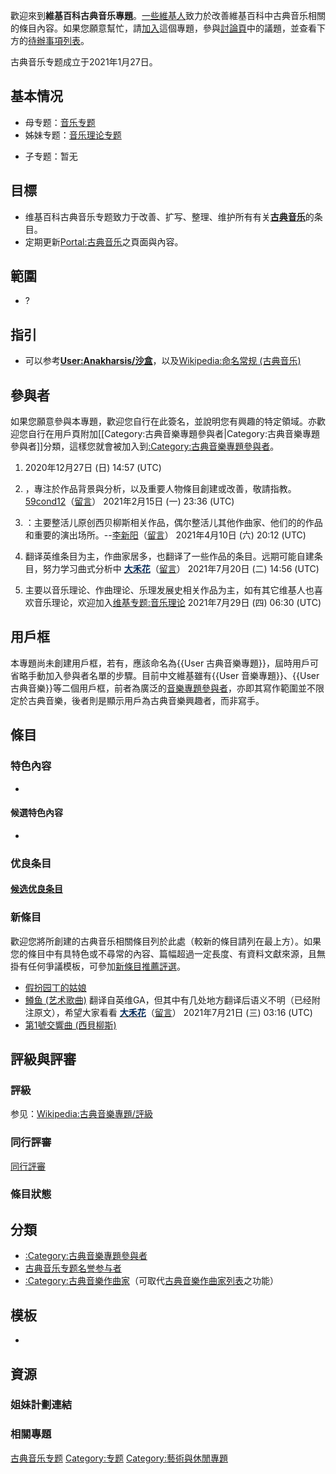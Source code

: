 {{NoteTA
|G1=音乐}}
{{维基专题状态|portal=古典音乐|sc1=PJ:CM}}
歡迎來到'''維基百科古典音乐專題'''。[[:Category:古典音樂專題參與者|一些維基人]]致力於改善維基百科中古典音乐相關的條目內容。如果您願意幫忙，請[[#參與者|加入]]這個專題，參與[[WikiProject_talk:古典音乐|討論頁]]中的議題，並查看下方的[[#任務|待辦事項列表]]。

古典音乐专题成立于2021年1月27日。
<!-- 可在此插入一張與主題相關的自由版權圖片，建議靠右對齊。 -->

== 基本情况 ==
*母专题：[[WikiProject:音樂|音乐专题]]
*姊妹专题：[[WikiProject:音乐理论|音乐理论专题]]

*子专题：暂无

== 目標 ==
* 维基百科古典音乐专题致力于改善、扩写、整理、维护所有有关'''[[古典音乐|古典音乐]]'''的条目。
* 定期更新[[Portal:古典音乐|Portal:古典音乐]]之頁面與內容。

== 範圍 ==
* ? <!-- 專題涵蓋的主題有哪些？如果您的專題有著廣大的涵蓋範圍，稍微模糊一點的概述也是可以的。-->

== 指引 ==
* 可以参考'''[[User:Anakharsis/沙盒|User:Anakharsis/沙盒]]'''，以及[[Wikipedia:命名常规_(古典音乐)|Wikipedia:命名常规 (古典音乐)]]

== 參與者 ==
如果您願意參與本專題，歡迎您自行在此簽名，並說明您有興趣的特定領域。亦歡迎您自行在用戶頁附加<nowiki>[[Category:古典音樂專題參與者|Category:古典音樂專題參與者]]</nowiki>分類，這樣您就會被加入到[[:Category:古典音樂專題參與者|:Category:古典音樂專題參與者]]。
<!-- 
新的簽名請放在列表最後：格式如下：
# {{User|使用者名稱}}（我有興趣的主題是....）~~~~~
請注意最前方的模板為「User|」而非「User:」，最後方的簽名為五個波浪符號而非四個。
-->

#{{User|羊羊32521}}2020年12月27日 (日) 14:57 (UTC)
#{{User|59cond12}}，專注於作品背景與分析，以及重要人物條目創建或改善，敬請指教。[[User:59cond12|59cond12]]（[[User_talk:59cond12|留言]]） 2021年2月15日 (一) 23:36 (UTC)
#{{User|李新阳}}：主要整活儿原创西贝柳斯相关作品，偶尔整活儿其他作曲家、他们的的作品和重要的演出场所。--[[User:李新阳|李新阳]]（[[User_talk:李新阳|留言]]） 2021年4月10日 (六) 20:12 (UTC)
#{{User|大禾花}} 翻译英维条目为主，作曲家居多，也翻译了一些作品的条目。远期可能自建条目，努力学习曲式分析中 [[User:Example|<span style="color: #052b5a;">'''大禾花'''</span>]]（[[User_talk:大禾花|留言]]） 2021年7月20日 (二) 14:56 (UTC)
#{{User|星球统领}} 主要以音乐理论、作曲理论、乐理发展史相关作品为主，如有其它维基人也喜欢音乐理论，欢迎加入[[维基专题:音乐理论|维基专题:音乐理论]] 2021年7月29日 (四) 06:30 (UTC)

== 用戶框 ==
本專題尚未創建用戶框，若有，應該命名為<nowiki>{{User 古典音樂專題}}</nowiki>，屆時用戶可省略手動加入參與者名單的步驟。目前中文維基雖有<nowiki>{{User 音樂專題}}</nowiki>、<nowiki>{{User 古典音樂}}</nowiki>等二個用戶框，前者為廣泛的[[:Category:音樂專題參與者|音樂專題參與者]]，亦即其寫作範圍並不限定於古典音樂，後者則是顯示用戶為古典音樂興趣者，而非寫手。

== 條目 ==
=== 特色內容 ===
* 
<!-- 
若主題涵蓋範圍內有包含[[WP:FA|特色條目]]、[[WP:FP|特色圖片]]或[[Wikipedia:特色列表|特色列表]]的條目請列在此處。
-->

==== 候選特色內容 ====
* 
<!-- 
若主題涵蓋範圍內有包含正在參與[[WP:FAC|特色條目評選]]、[[WP:FPC|特色圖片評選]]或[[WP:FLC|特色列表評選]]的條目請列在此處。 
-->

=== 优良条目 ===
==== [[WP:GAN|候选优良条目]] ====

=== 新條目 ===
歡迎您將所創建的古典音乐相關條目列於此處（較新的條目請列在最上方）。如果您的條目中有具特色或不尋常的內容、篇幅超過一定長度、有資料文獻來源，且無掛有任何爭議模板，可參加[[Wikipedia:新条目推荐/候选|新條目推薦評選]]。
* [[假扮园丁的姑娘|假扮园丁的姑娘]]
* [[鳟鱼_(艺术歌曲)|鳟鱼 (艺术歌曲)]] 翻译自英维GA，但其中有几处地方翻译后语义不明（已经附注原文），希望大家看看 [[User:Example|<span style="color: #052b5a;">'''大禾花'''</span>]]（[[User_talk:大禾花|留言]]） 2021年7月21日 (三) 03:16 (UTC)
* [[第1號交響曲_(西貝柳斯)|第1號交響曲 (西貝柳斯)]]

== 評級與評審 ==
=== 評級===
参见：[[Wikipedia:古典音樂專題/評級|Wikipedia:古典音樂專題/評級]]
{{Articles by Quality|topic=古典音乐|project=古典音乐}}
{{Articles by Importance|topic=古典音乐|project=古典音乐}}

=== 同行評審 ===
[[WP:PR|同行評審]]
=== 條目狀態 ===

== 分類 ==
* [[:Category:古典音樂專題參與者|:Category:古典音樂專題參與者]]
* [[WikiProject:古典音乐/名誉参与者|古典音乐专题名誉参与者]]
* [[:Category:古典音樂作曲家|:Category:古典音樂作曲家]]（可取代[[古典音樂作曲家列表|古典音樂作曲家列表]]之功能）

== 模板 ==
* 
<!-- 
任何與本專題範圍相關的模板可在此列出（專題橫幅、信息框、導航框、用戶信息框、星級勳章等）。
-->

== 資源 ==
=== 姐妹計劃連結 ===
<!-- {{sisterlinks|...}} -->

=== 相關專題 ===
<!-- 請在此列出相關的專題、母專題、子專題、協作計劃、主題首頁⋯⋯等。-->

{{Wikipedia policies and guidelines|state=collapsed}}
{{WikiProject Footer}}
[[Category:古典音乐专题|]]
[[Category:专题|Category:专题]]
[[Category:藝術與休閒專題|Category:藝術與休閒專題]]